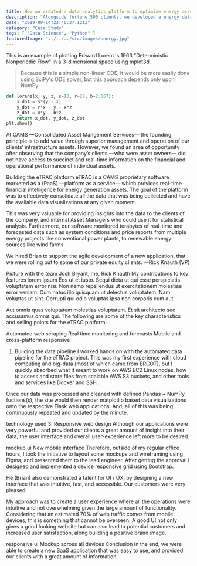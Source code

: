```yaml
---
title: How we created a data analytics platform to optimize energy assets
description: "Alongside fortune 500 clients, we developed a energy data monitoring app whic."
date: "2019-09-14T23:46:37.121Z"
category: "Case Study"
tags: [ "Data Science", "Python" ]
featuredImage: "../../../src/images/energy.jpg"
---
```

This is an example of plotting Edward Lorenz's 1963 "Deterministic Nonperiodic Flow" in a 3-dimensional space using mplot3d.

> Because this is a simple non-linear ODE, it would be more easily done using SciPy's ODE solver, but this approach depends only upon NumPy. 

```python
def lorenz(x, y, z, s=10, r=28, b=2.667):
    x_dot = s*(y - x)
    y_dot = r*x - y - x*z
    z_dot = x*y - b*z
    return x_dot, y_dot, z_dot
plt.show()
```

At CAMS —Consolidated Asset Mangement Services— the founding principle is to add value through superior management and operation of our clients’ infrastructure assets. However, we found an area of opportunity after observing that the company’s clients —who were asset owners— did not have access to succinct and real-time information on the financial and operational performance of individual assets.

Building the eTRAC platform
eTRAC is a CAMS proprietary software marketed as a (PaaS) —platform as a service— which provides real-time financial intelligence for energy generation assets. The goal of the platform was to effectively consolidate all the data that was being collected and have the available data visualizations at any given moment.

This was very valuable for providing insights into the data to the clients of the company, and internal Asset Managers who could use it for statistical analysis. Furthermore, our software monitored terabytes of real-time and forecasted data such as system conditions and price reports from multiple energy projects like conventional power plants, to renewable energy sources like wind farms.

We hired Brian to support the agile development of a new application, that we were rolling out to some of our private equity clients. —Rick Knauth (VP)

Picture with the team
Josh Bryant, me, Rick Knauth
My contributions to key features
lorem ipsum Eos ut et iusto. Sequi dicta ut qui esse perspiciatis voluptatem error nisi. Non nemo repellendus ut exercitationem molestiae error veniam. Cum natus illo quisquam ut delectus voluptatem. Nam voluptas ut sint. Corrupti qui odio voluptas ipsa non corporis cum aut.

Aut omnis quas voluptatem molestias voluptatem. Et sit architecto sed accusamus omnis qui. The following are some of the key characteristics and selling points for the eTRAC platform:

Automated web scraping
Real time monitoring and forecasts
Mobile and cross-platform responsive
1. Building the data pipeline
I worked hands on with the automated data pipeline for the eTRAC project. This was my first experience with cloud computing and big-data (most of which came from ERCOT), but I quickly absorbed what it meant to work on AWS EC2 Linux nodes, how to access and store files from scalable AWS S3 buckets, and other tools and services like Docker and SSH.

Once our data was processed and cleaned with defined Pandas + NumPy fuctions(s), the site would then render matplotlib based data visualizations onto the respective Flask web applications. And, all of this was being continuously repeated and updated by the minute.

technology used
3. Responsive web design
Although our applications were very powerful and provided our clients a great amount of insight into their data, the user interface and overall user-experience left more to be desired.

mockup ui
New mobile interface
Therefore, outside of my regular office hours, I took the initiative to layout some mockups and wireframing using Figma, and presented them to the lead engineer. After getting the approval I designed and implemented a device responsive grid using Bootstrap.

He (Brian) also demonstrated a talent for UI / UX, by designing a new interface that was intuitive, fast, and accessible. Our customers were very pleased!

My approach was to create a user experience where all the operations were intuitive and not overwhelming given the large amount of functionality. Considering that an estimated 70% of web traffic comes from mobile devices, this is something that cannot be overseen. A good UI not only gives a good looking website but can also lead to potential customers and increased user satisfaction, along building a positive brand image.

responsive ui
Mockup across all devices
Conclusion
In the end, we were able to create a new SaaS application that was easy to use, and provided our clients with a great amount of information.